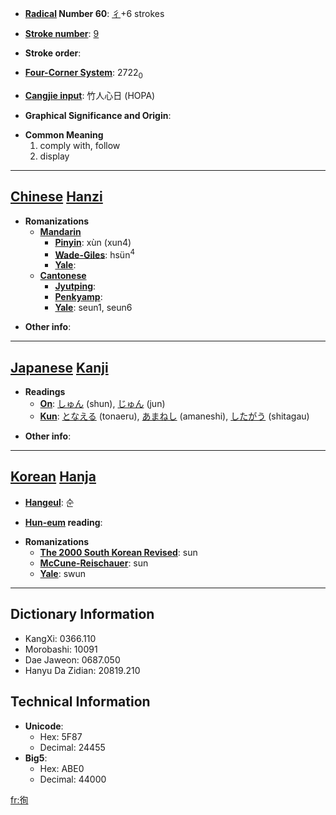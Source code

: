 * '''[[Wiktionary:Chinese radical index| Radical]] Number 60''': [[Wiktionary:Chinese radical index 彳|彳]]+6 strokes

* '''[[Wiktionary:Chinese total strokes index|Stroke number]]''': [[Wiktionary:Chinese total strokes index 9|9]]

* '''Stroke order''': 

* '''[[Wiktionary:Chinese four corner index|Four-Corner System]]''': 2722<sub>0</sub>

* '''[[Wiktionary:Chinese Cangjie index|Cangjie input]]''': 竹人心日 (HOPA)

* '''Graphical Significance and Origin''': 

* '''Common Meaning'''
*#comply with, follow
*# display


----

== [[Chinese]] [[Hanzi]] ==

* '''Romanizations'''
** '''[[Mandarin]]'''
*** '''[[Pinyin]]''': xùn (xun4)
*** '''[[Wade-Giles]]''': hsün<sup>4</sup>
*** '''[[Yale]]''': 
** '''[[Cantonese]]'''
*** '''[[Jyutping]]''':
*** '''[[Penkyamp]]''': 
*** '''[[Yale]]''': seun1, seun6

* '''Other info''': 

----

== [[Japanese]] [[Kanji]] ==

* '''Readings'''
** '''[[On]]''': [[しゅん]] (shun), [[じゅん]] (jun)
** '''[[Kun]]''': [[となえる]] (tonaeru), [[あまねし]] (amaneshi), [[したがう]] (shitagau)

* '''Other info''':  

----

== [[Korean]] [[Hanja]] ==

* '''[[Hangeul]]''': 순

* '''[[Hun-eum]] reading''': 

* '''Romanizations'''
** '''[[The 2000 South Korean Revised Romanization|The 2000 South Korean Revised]]''': sun
** '''[[McCune-Reischauer]]''': sun
** '''[[Yale]]''': swun

----

== Dictionary Information ==

* KangXi: 0366.110
* Morobashi: 10091
* Dae Jaweon: 0687.050
* Hanyu Da Zidian: 20819.210

== Technical Information ==

* '''Unicode''':
** Hex: 5F87
** Decimal: 24455
* '''Big5''':
** Hex: ABE0
** Decimal: 44000

[[fr:徇]]